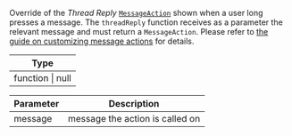Override of the *Thread Reply* [`MessageAction`](/reactnative/object-types/message-action) shown when a user long presses a message.
The `threadReply` function receives as a parameter the relevant message and must return a `MessageAction`.
Please refer to [the guide on customizing message actions](../../../../guides/message_actions_customization.mdx) for details.

| Type |
| - |
| function \| null |

| Parameter | Description |
| - | - |
| message	| message the action is called on |